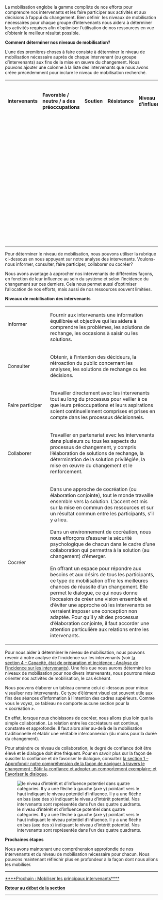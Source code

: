 La mobilisation englobe la gamme complète de nos efforts pour comprendre nos intervenants et les faire participer aux activités et aux décisions à l’appui du changement. Bien définir  les niveaux de mobilisation nécessaires pour chaque groupe d’intervenants nous aidera à déterminer les activités requises afin d’optimiser l’utilisation de nos ressources en vue d’obtenir le meilleur résultat possible.

'''Comment déterminer nos niveaux de mobilisation?'''

L’une des premières choses à faire consiste à déterminer le niveau de mobilisation nécessaire auprès de chaque intervenant (ou groupe d’intervenants) aux fins de la mise en œuvre du changement. Nous pouvons ajouter une colonne à la liste des intervenants que nous avons créée précédemment pour inclure le niveau de mobilisation recherché.

<table>
<tbody>
<tr>
<td>
<strong>Intervenants</strong>
</td>
<td>
<strong>Favorable / neutre / a des préoccupations</strong>
</td>
<td>
<strong>Soutien</strong>
</td>
<td>
<strong>Résistance</strong>
</td>
<td>
<strong>Niveau d’influence</strong>
</td>
<td>
<strong>Niveau d’intérêt</strong>
</td>
<td>
<strong>Mesures pour mobiliser les intervenants</strong>
</td>
<td>
<strong>Niveau de mobilisation recherché</strong>
</td>
</tr>
<tr>
<td>
<strong> </strong>
</td>
<td>
 
</td>
<td>
 
</td>
<td>
 
</td>
<td>
 
</td>
<td>
 
</td>
<td>
 
</td>
<td>
 
</td>
</tr>
<tr>
<td>
<strong> </strong>
</td>
<td>
 
</td>
<td>
 
</td>
<td>
 
</td>
<td>
 
</td>
<td>
 
</td>
<td>
 
</td>
<td>
 
</td>
</tr>
<tr>
<td>
<strong> </strong>
</td>
<td>
 
</td>
<td>
 
</td>
<td>
 
</td>
<td>
 
</td>
<td>
 
</td>
<td>
 
</td>
<td>
 
</td>
</tr>
<tr>
<td>
<strong> </strong>
</td>
<td>
 
</td>
<td>
 
</td>
<td>
 
</td>
<td>
 
</td>
<td>
 
</td>
<td>
 
</td>
<td>
 
</td>
</tr>
<tr>
<td>
<strong> </strong>
</td>
<td>
 
</td>
<td>
 
</td>
<td>
 
</td>
<td>
 
</td>
<td>
 
</td>
<td>
 
</td>
<td>
 
</td>
</tr>
<tr>
<td>
<strong> </strong>
</td>
<td>
 
</td>
<td>
 
</td>
<td>
 
</td>
<td>
 
</td>
<td>
 
</td>
<td>
 
</td>
<td>
 
</td>
</tr>
<tr>
<td>
<strong> </strong>
</td>
<td>
 
</td>
<td>
 
</td>
<td>
 
</td>
<td>
 
</td>
<td>
 
</td>
<td>
 
</td>
<td>
 
</td>
</tr>
</tbody>
</table>
Pour déterminer le niveau de mobilisation, nous pouvons utiliser la rubrique ci-dessous en nous appuyant sur notre analyse des intervenants. Voulons-nous informer, consulter, faire participer, collaborer ou cocréer?

Nous avons avantage à approcher nos intervenants de différentes façons, en fonction de leur influence au sein du système et selon l’incidence du changement sur ces derniers. Cela nous permet aussi d’optimiser l’allocation de nos efforts, mais aussi de nos ressources souvent limitées.

'''Niveaux de mobilisation des intervenants'''

<table>
<tbody>
<tr>
<td>
Informer                             
</td>
<td>
Fournir aux intervenants une information équilibrée et objective qui les aidera à comprendre les problèmes, les solutions de rechange, les occasions à saisir ou les solutions.
</td>
</tr>
<tr>
<td>
Consulter
</td>
<td>
Obtenir, à l’intention des décideurs, la rétroaction du public concernant les analyses, les solutions de rechange ou les décisions.
</td>
</tr>
<tr>
<td>
Faire participer
</td>
<td>
Travailler directement avec les intervenants tout au long du processus pour veiller à ce que leurs préoccupations et leurs aspirations soient continuellement comprises et prises en compte dans les processus décisionnels.
</td>
</tr>
<tr>
<td>
Collaborer
</td>
<td>
Travailler en partenariat avec les intervenants dans plusieurs ou tous les aspects du processus de changement, y compris l’élaboration de solutions de rechange, la détermination de la solution privilégiée, la mise en œuvre du changement et le renforcement.
</td>
</tr>
<tr>
<td>
Cocréer
</td>
<td>
Dans une approche de cocréation (ou élaboration conjointe), tout le monde travaille ensemble vers la solution. L’accent est mis sur la mise en commun des ressources et sur un résultat commun entre les participants, s’il y a lieu.<br><br>Dans un environnement de cocréation, nous nous efforçons d’assurer la sécurité psychologique de chacun dans le cadre d’une collaboration qui permettra à la solution (au changement) d’émerger.<br><br>En offrant un espace pour répondre aux besoins et aux désirs de tous les participants, ce type de mobilisation offre les meilleures chances de réussite d’un changement. Elle permet le dialogue, ce qui nous donne l’occasion de créer une vision ensemble et d’éviter une approche où les intervenants se verraient imposer une conception non adaptée. Pour qu’il y ait des processus d’élaboration conjointe, il faut accorder une attention particulière aux relations entre les intervenants.
</td>
</tr>
</tbody>
</table>
Pour nous aider à déterminer le niveau de mobilisation, nous pouvons revenir à notre analyse de l’incidence sur les intervenants (voir [https://articles.alpha.canada.ca/tpsgc-pwgsc-framework-for-leading-change/fr/evaluation-de-lincidence-sur-les-intervenants/ la section 4 – Capacité, état de préparation et incidence : Analyse de l’incidence sur les intervenants]). Une fois que nous aurons déterminé les niveaux de mobilisation pour nos divers intervenants, nous pourrons mieux orienter nos activités de mobilisation, le cas échéant.

Nous pouvons élaborer un tableau comme celui ci-dessous pour mieux visualiser nos intervenants. Ce type d’élément visuel est souvent utile aux fins des séances d’information à l’intention des cadres supérieurs. Comme vous le voyez, ce tableau ne comporte aucune section pour la « cocréation ».

En effet, lorsque nous choisissons de cocréer, nous allons plus loin que la simple collaboration. La relation entre les cocréateurs est continue, constante et approfondie. Il faut alors aller au-delà de la mobilisation traditionnelle et établir une véritable interconnexion (du moins pour la durée du changement).

Pour atteindre ce niveau de collaboration, le degré de confiance doit être élevé et le dialogue doit être fréquent. Pour en savoir plus sur la façon de susciter la confiance et de favoriser le dialogue, consultez [https://articles.alpha.canada.ca/framework-for-leading-change/fr/batir-la-confiance-et-adopter-un-comportement-exemplaire/ la section 1 – Approfondir notre compréhension de la façon de naviguer à travers le changement : Bâtir la confiance et adopter un comportement exemplaire; et Favoriser le dialogue].

<div class="figure">

[[File:FLC-Determining-the-level-of-mobilization-needed-FR.png|le niveau d’intérêt et d’influence potentiel dans quatre catégories. Il y a une flèche à gauche (axe y) pointant vers le haut indiquant le niveau potentiel d’influence. Il y a une flèche en bas (axe des x) indiquant le niveau d’intérêt potentiel. Nos intervenants sont représentés dans l’un des quatre quadrants.]]

</div>
'''Prochaines étapes'''

Nous avons maintenant une compréhension approfondie de nos intervenants et du niveau de mobilisation nécessaire pour chacun. Nous pouvons maintenant réfléchir plus en profondeur à la façon dont nous allons les mobiliser.


-----

[https://articles.alpha.canada.ca/framework-for-leading-change/fr/mobiliser-les-principaux-intervenants/ ****Prochain : Mobiliser les principaux intervenants****]

[https://articles.alpha.canada.ca/framework-for-leading-change/fr/rallier-les-gens-au-changement/ '''Retour au début de la section''']


-----
